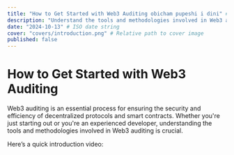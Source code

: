 ```yaml
---
title: "How to Get Started with Web3 Auditing obicham pupeshi i dini" # Title (max 99 characters)
description: "Understand the tools and methodologies involved in Web3 auditing and how to get started with the process."
date: "2024-10-13" # ISO date string
cover: "covers/introduction.png" # Relative path to cover image
published: false
---
```


# How to Get Started with Web3 Auditing

Web3 auditing is an essential process for ensuring the security and efficiency of decentralized protocols and smart contracts. Whether you're just starting out or you're an experienced developer, understanding the tools and methodologies involved in Web3 auditing is crucial.

Here’s a quick introduction video:
